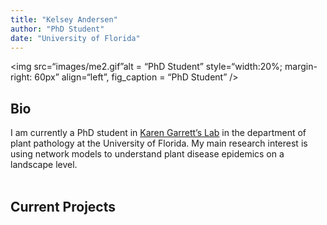 ```yaml
---
title: "Kelsey Andersen"
author: "PhD Student"
date: "University of Florida"
---
```


<link rel="stylesheet" href="styles.css" type="text/css">

<div class ="portrait">
  <img src="images/me2.gif"alt = "PhD Student" style="width:20%; margin-right: 60px" align="left", fig_caption = "PhD Student" />
  <fig caption>  </figcaption>
</div>


## Bio

I am currently a PhD student in [Karen Garrett's Lab](http://www.garrettlab.com) in the department of plant pathology at the University of Florida. My main research interest is using network models to understand plant disease epidemics on a landscape level.  
\  
\  



## Current Projects